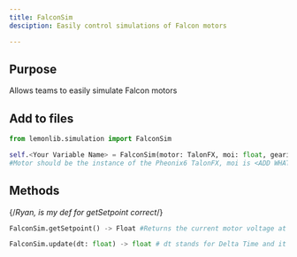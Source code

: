 ```yaml
---
title: FalconSim
desciption: Easily control simulations of Falcon motors

---
```


## Purpose
Allows teams to easily simulate Falcon motors

## Add to files

```py
from lemonlib.simulation import FalconSim

self.<Your Variable Name> = FalconSim(motor: TalonFX, moi: float, gearing: float) -> FalconSim
#Motor should be the instance of the Pheonix6 TalonFX, moi is <ADD WHAT MOI IS>, and gearing is the gear ratio on the motor
```

## Methods
{/*Ryan, is my def for getSetpoint correct*/}
```py
FalconSim.getSetpoint() -> Float #Returns the current motor voltage at the sim state 

FalconSim.update(dt: float) -> float # dt stands for Delta Time and it is the ammount of time passed since the last call.


```